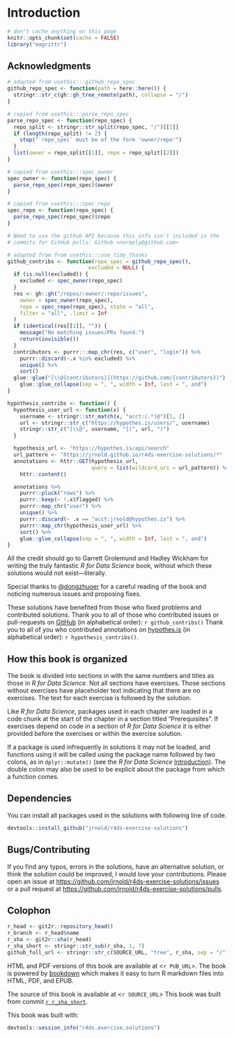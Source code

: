 # Introduction

```r
# don't cache anything on this page
knitr::opts_chunk$set(cache = FALSE)
library("magrittr")
```

## Acknowledgments {-}

```r
# adapted from usethis:::github_repo_spec
github_repo_spec <- function(path = here::here()) {
  stringr::str_c(gh::gh_tree_remote(path), collapse = "/")
}

# copied from usethis:::parse_repo_spec
parse_repo_spec <- function(repo_spec) {
  repo_split <- stringr::str_split(repo_spec, "/")[[1]]
  if (length(repo_split) != 2) {
    stop("`repo_spec` must be of the form 'owner/repo'")
  }
  list(owner = repo_split[[1]], repo = repo_split[[2]])
}

# copied from usethis:::spec_owner
spec_owner <- function(repo_spec) {
  parse_repo_spec(repo_spec)$owner
}

# copied from usethis:::spec_repo
spec_repo <- function(repo_spec) {
  parse_repo_spec(repo_spec)$repo
}

# Need to use the github API because this info isn't included in the
# commits for GitHub pulls: Github <noreply@github.com>

# adapted from from usethis:::use_tidy_thanks
github_contribs <- function(repo_spec = github_repo_spec(),
                          excluded = NULL) {
  if (is.null(excluded)) {
    excluded <- spec_owner(repo_spec)
  }
  res <- gh::gh("/repos/:owner/:repo/issues",
    owner = spec_owner(repo_spec),
    repo = spec_repo(repo_spec), state = "all",
    filter = "all", .limit = Inf
  )
  if (identical(res[[1]], "")) {
    message("No matching issues/PRs found.")
    return(invisible())
  }
  contributors <- purrr:::map_chr(res, c("user", "login")) %>%
    purrr::discard(~.x %in% excluded) %>%
    unique() %>%
    sort()
  glue::glue("[\\@{contributors}](https://github.com/{contributors})") %>%
    glue::glue_collapse(sep = ", ", width = Inf, last = ", and")
}

hypothesis_contribs <- function() {
  hypothesis_user_url <- function(x) {
    username <- stringr::str_match(x, "acct:(.*)@")[1, 2]
    url <- stringr::str_c("https://hypothes.is/users/", username)
    stringr::str_c("[\\@", username, "](", url, ")")
  }

  hypothesis_url <- "https://hypothes.is/api/search"
  url_pattern <- "https://jrnold.github.io/r4ds-exercise-solutions/*"
  annotations <- httr::GET(hypothesis_url,
                           query = list(wildcard_uri = url_pattern)) %>%
    httr::content()

  annotations %>%
    purrr::pluck("rows") %>%
    purrr::keep(~ !.x$flagged) %>%
    purrr::map_chr("user") %>%
    unique() %>%
    purrr::discard(~ .x == "acct:jrnold@hypothes.is") %>%
    purrr::map_chr(hypothesis_user_url) %>%
    sort() %>%
    glue::glue_collapse(sep = ", ", width = Inf, last = ", and")
}
```

All the credit should go to Garrett Grolemund and Hadley Wickham for writing the truly fantastic *R for Data Science* book,
without which these solutions would not exist---literally.

Special thanks to [\@dongzhuoer](https://github.com/dongzhuoer) for a careful reading of the book
and noticing numerous issues and proposing fixes.

These solutions have benefited from those who fixed problems and contributed 
solutions. 
Thank you to all of those who contributed issues or pull-requests on
[GitHub](https://github.com/jrnold/r4ds-exercise-solutions/graphs/contributors) 
(in alphabetical order): `r github_contribs()`
Thank you to all of you who contributed annotations on [hypothes.is](https://hypothes.is/search?q=url%3Ajrnold.github.io%2Fr4ds-exercise-solutions%2F*) (in alphabetical order): `r hypothesis_contribs()`.

## How this book is organized {-}

The book is divided into sections in with the same numbers and titles as those in *R for Data Science*. 
Not all sections have exercises.
Those sections without exercises have placeholder text indicating that there are no exercises.
The text for each exercise is followed by the solution. 

Like *R for Data Science*, packages used in each chapter are loaded in a code chunk at the start of the chapter in a section titled "Prerequisites".
If exercises depend on code in a section of *R for Data Science* it is either provided before the exercises or within the exercise solution.

If a package is used infrequently in solutions it may not be loaded, and functions using it will be called using the package name followed by two colons, as in `dplyr::mutate()` (see the *R for Data Science* [Introduction](http://r4ds.had.co.nz/introduction.html#running-r-code)).
The double colon may also be used to be explicit about the package from which a function comes.

## Dependencies {-}

You can install all packages used in the solutions with following line of code.
```r
devtools::install_github("jrnold/r4ds-exercise-solutions")
```

## Bugs/Contributing {-}

If you find any typos, errors in the solutions, have an alternative solution,
or think the solution could be improved, I would love your contributions.
Please open an issue at <https://github.com/jrnold/r4ds-exercise-solutions/issues> or a pull request at
<https://github.com/jrnold/r4ds-exercise-solutions/pulls>.

## Colophon {-}

```r
r_head <- git2r::repository_head()
r_branch <- r_head$name
r_sha <- git2r::sha(r_head)
r_sha_short <- stringr::str_sub(r_sha, 1, 7)
github_full_url <- stringr::str_c(SOURCE_URL, "tree", r_sha, sep = "/")
```

HTML and PDF versions of this book are available at <`r PUB_URL`>.
The book is powered by [bookdown](https://bookdown.org) which makes it easy to turn R markdown files into HTML, PDF, and EPUB.

The source of this book is available at <`r SOURCE_URL`>
This book was built from commit [`r r_sha_short`](`r github_full_url`).

This book was built with:
```r
devtools::session_info("r4ds.exercise.solutions")
```

<!-- match unopened div --><div>
